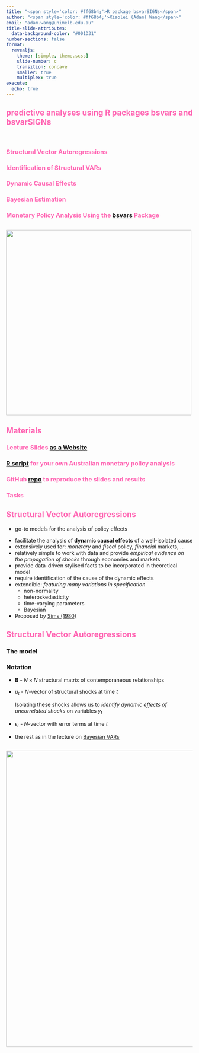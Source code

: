 ```yaml
---
title: "<span style='color: #ff68b4;'>R package bsvarSIGNs</span>" 
author: "<span style='color: #ff68b4;'>Xiaolei (Adam) Wang</span>"
email: "adam.wang@unimelb.edu.au"
title-slide-attributes:
  data-background-color: "#001D31"
number-sections: false
format: 
  revealjs: 
    theme: [simple, theme.scss]
    slide-number: c
    transition: concave
    smaller: true
    multiplex: true
execute: 
  echo: true
---
```


## <span style='color: #ff68b4;'>predictive analyses using R packages bsvars and bsvarSIGNs</span> {background-color="#001D31"}

<br/>

### Structural Vector Autoregressions {style="color:#ff68b4;"}

### Identification of Structural VARs {style="color:#ff68b4;"}

### Dynamic Causal Effects {style="color:#ff68b4;"}

### Bayesian Estimation {style="color:#ff68b4;"}

### Monetary Policy Analysis Using the  [bsvars](https://cran.r-project.org/package=bsvars) Package {style="color:#ff68b4;"}

## {background-color="#001D31"}

![](bsvars.png){.absolute top=30 right=275 width="500"}

## <span style="color: #ff68b4;">Materials</span> {background-color="#001D31"}

$$ $$

### Lecture Slides [as a Website](https://bsvars.github.io/2024-10-be24-bsvars) {style="color:#ff68b4;"}

### [R script](https://github.com/bsvars/2024-10-be24-bsvars/blob/main/be24-bsvars.R) for your own Australian monetary policy analysis{style="color:#ff68b4;"}

### GitHub [repo](https://github.com/bsvars/2024-10-be24-bsvars) to reproduce the slides and results{style="color:#ff68b4;"}

### Tasks{style="color:#ff68b4;"}

## <span style="color: #ff68b4;">Structural Vector Autoregressions</span> {background-color="#001D31"}

- go-to models for the analysis of policy effects

::: incremental

- facilitate the analysis of **dynamic causal effects** of a well-isolated cause
- extensively used for: *monetary* and *fiscal* policy, *financial* markets, ...
- relatively simple to work with data and provide *empirical evidence on the propagation of shocks* through economies and markets
- provide data-driven stylised facts to be incorporated in theoretical model
- require identification of the cause of the dynamic effects
- extendible: *featuring many variations in specification*
  - non-normality
  - heteroskedasticity
  - time-varying parameters
  - Bayesian
- Proposed by [Sims (1980)](https://doi.org/10.2307/1912017)
:::

## <span style="color: #ff68b4;">Structural Vector Autoregressions</span> {background-color="#001D31"}

### The model

\begin{align}
\text{VAR equation: }&& y_t &= \mathbf{A}*1 y*{t-1} + \dots + \mathbf{A}*p y*{t-p} + \boldsymbol\mu_0 + \epsilon_t\\[1ex]
\text{structural equation: }&& \mathbf{B}\epsilon_t &= u_t\\[1ex]
\text{structural shocks: }&& u_t |Y_{t-1} &\sim N_N\left(\mathbf{0}_N,\mathbf{I}_N\right)
\end{align}

::: {.fragment}

### Notation

- $\mathbf{B}$ - $N\times N$ structural matrix of contemporaneous relationships
- $u_t$ - $N$-vector of structural shocks at time $t$
  
  Isolating these shocks allows us to *identify dynamic effects of
uncorrelated shocks* on variables $y_t$

- $\epsilon_t$ - $N$-vector with error terms at time $t$
- the rest as in the lecture on [Bayesian VARs](https://bsvars.github.io/2024-10-be24-bsvarSIGNs/#/varp-model)
:::

## {background-color="#001D31"}

![](social.png){.absolute top=30 right=200 width="800"}

